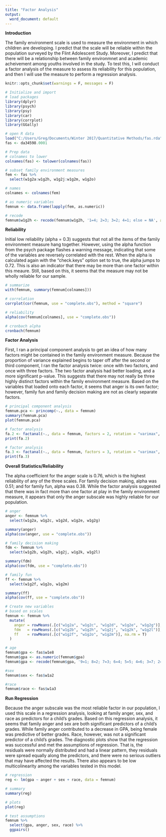 ```yaml
---
title: "Factor Analysis"
output:
  word_document: default
---
```


**Introduction**

The family environment scale is used to measure the environment in which children are developing. I predict that the scale will be reliable within the population surveyed by the Flint Adolescent Study. Moreover, I predict that there will be a relationship between family environmnet and academic acheivement among youths involved in the study. To test this, I will conduct a factor analysis of the measure to assess its reliability for this population, and then I will use the measure to perform a regression analysis. 

```r
knitr::opts_chunk$set(warnings = F, messages = F)
```

```r
# Initialize and import
# load packages
library(dplyr)
library(psych)
library(psy)
library(car)
library(corrplot)
library(GGally)

# open R data
load("C:/Users/Greg/Documents/Winter 2017/Quantitative Methods/fas.rda")
fas <- da34598.0001
```

```r
# Prep data
# colnames to lower
colnames(fas) <- tolower(colnames(fas))

# subset family environment measures
fem <- fas %>%
  select(w1g2a:w1g2h, w1g2j:w1g2m, w1g2o)

# names
colnames <- colnames(fem)

# as numeric variables
femnum <- data.frame(lapply(fem, as.numeric))

# recode
femnum$w1g2h <- recode(femnum$w1g2h, '1=4; 2=3; 3=2; 4=1; else = NA', as.numeric = T)
```

**Reliability**

Initial low reliability (alpha = 0.3) suggests that not all the items of the family environment measure hang together. However, using the alpha function from the psych package flashes a warning message, indicating that some of the variables are reversely correlated with the rest. When the alpha is calculated again with the "check.keys" option set to true, the alpha jumps to 0.72. This is also an indicator that there may be more than one factor within this meaure. Still, based on this, it seems that the measure may not be wholly reliable for our sample. 

```r
# summarize
with(femnum, summary(femnum[colnames]))

# correlation
corrplot(cor(femnum, use = "complete.obs"), method = "square")

# reliability
alpha(cov(femnum[colnames], use = "complete.obs"))

# cronbach alpha
cronbach(femnum)
```

**Factor Analysis**

First, I ran a principal component analysis to get an idea of how many factors might be contained in the family environment measure. Because the proportion of variance explained begins to taper off after the second or third component, I ran the factor analysis twice: once with two factors, and once with three factors. The two factor analysis had better loading, and a more significant p-value. This suggests that there may not really be three highly distinct factors within the family environment measure. Based on the variables that loaded onto each factor, it seems that anger is its own factor; however, family fun and family decision making are not as clearly separate factors.  

```r
# principal component analysis
femnum.pca <- princomp(~., data = femnum)
summary(femnum.pca)
plot(femnum.pca)

# factor analysis
fa.2 <- factanal(~., data = femnum, factors = 2, rotation = "varimax", scores = "none")
print(fa.2)

# factor analysis
fa.3 <- factanal(~., data = femnum, factors = 3, rotation = "varimax", scores = "none")
print(fa.3)
```

**Overall Statistics/Reliability**

The alpha coefficient for the anger scale is 0.76, which is the highest reliability of any of the three scales. For family decision making, alpha was 0.51; and for family fun, alpha was 0.38. While the factor analysis suggested that there was in fact more than one factor at play in the family environment measure, it appears that only the anger subscale was highly reliable for our population. 

```r
# anger
anger <- femnum %>%
  select(w1g2a, w1g2c, w1g2d, w1g2e, w1g2g)

summary(anger)
alpha(cov(anger, use = "complete.obs"))

# family decision making
fdm <- femnum %>%
  select(w1g2b, w1g2h, w1g2j, w1g2k, w1g2l)

summary(fdm)
alpha(cov(fdm, use = "complete.obs"))

# family fun
ff <- femnum %>%
  select(w1g2f, w1g2o, w1g2m)

summary(ff)
alpha(cov(ff, use = "complete.obs"))
```

```r
# Create new variables
# based on scales
femnum <- femnum %>%
  mutate(
    anger = rowMeans(.[c("w1g2a", "w1g2c", "w1g2d", "w1g2e", "w1g2g")], na.rm = T),
    fdm   = rowMeans(.[c("w1g2b", "w1g2h", "w1g2j", "w1g2k", "w1g2l")], na.rm = T),
    ff    = rowMeans(.[c("w1g2f", "w1g2o", "w1g2m")], na.rm = T)
  )

# age
femnum$gpa <- fas$w1e8
femnum$gpa <- as.numeric(femnum$gpa)
femnum$gpa <- recode(femnum$gpa, '9=1; 8=2; 7=3; 6=4; 5=5; 4=6; 3=7; 2=8; 1=9; else=NA', as.numeric = T)

#sex
femnum$sex <- fas$w1a2

#race
femnum$race <- fas$w1a3
```

**Run Regression**

Because the anger subscale was the most reliable factor in our population, I used this scale in a regression analysis, looking at family anger, sex, and race as predictors for a child's grades. Based on this regression analysis, it seems that family anger and sex are both significant predictors of a child's grades. While family anger contributed to a decrease in GPA, being female was predictive of better grades. Race, however, was not a significant predictor of a child's grades. The diagnostic plots show that the regression was successful and met the assumptions of regression. That is, the residuals were normally distributed and had a linear pattern, they residuals were spread equally along the predictors, and there were no serious outliers that may have affected the results. There also appears to be low multicolinearity among the variables tested in this model. 

```r
# regression
reg <- lm(gpa ~ anger + sex + race, data = femnum)

# summary
summary(reg)

# plots
plot(reg)

# test assumptions
femnum %>%
  select(gpa, anger, sex, race) %>%
  ggpairs()
```
